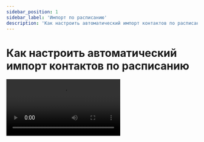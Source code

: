 ```yaml
---
sidebar_position: 1
sidebar_label: 'Импорт по расписанию'
description: 'Как настроить автоматический импорт контактов по расписанию'
---
```



# Как настроить автоматический импорт контактов по расписанию

<Video src="https://rutube.ru/play/embed/74b94c89f95f0f0feda977fb3a600e8c/" />

**Читайте также:**<br/>
[Как настроить автоматический импорт из файла по расписанию](https://docs.sendsay.ru/automations/autoimport/how-to-set-autoimport)

